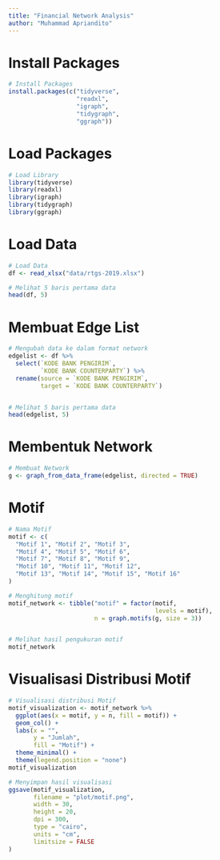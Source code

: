```yaml
---
title: "Financial Network Analysis"
author: "Muhammad Apriandito"
---
```


# Install Packages

```r
# Install Packages
install.packages(c("tidyverse", 
                   "readxl",
                   "igraph", 
                   "tidygraph", 
                   "ggraph"))
```

# Load Packages

```r
# Load Library
library(tidyverse)
library(readxl)
library(igraph)
library(tidygraph)
library(ggraph)
```

# Load Data

```r
# Load Data
df <- read_xlsx("data/rtgs-2019.xlsx")
```

```r
# Melihat 5 baris pertama data
head(df, 5)
```

# Membuat Edge List

```r
# Mengubah data ke dalam format network
edgelist <- df %>%
  select(`KODE BANK PENGIRIM`, 
         `KODE BANK COUNTERPARTY`) %>%
  rename(source = `KODE BANK PENGIRIM`, 
         target = `KODE BANK COUNTERPARTY`)


# Melihat 5 baris pertama data
head(edgelist, 5)
```

# Membentuk Network

```r
# Membuat Network
g <- graph_from_data_frame(edgelist, directed = TRUE)
```

# Motif

```r
# Nama Motif
motif <- c(
  "Motif 1", "Motif 2", "Motif 3",
  "Motif 4", "Motif 5", "Motif 6",
  "Motif 7", "Motif 8", "Motif 9",
  "Motif 10", "Motif 11", "Motif 12",
  "Motif 13", "Motif 14", "Motif 15", "Motif 16"
)

# Menghitung motif
motif_network <- tibble("motif" = factor(motif, 
                                         levels = motif), 
                        n = graph.motifs(g, size = 3))


# Melihat hasil pengukuran motif
motif_network
```

# Visualisasi Distribusi Motif

```r
# Visualisasi distribusi Motif
motif_visualization <- motif_network %>%
  ggplot(aes(x = motif, y = n, fill = motif)) +
  geom_col() +
  labs(x = "", 
       y = "Jumlah", 
       fill = "Motif") +
  theme_minimal() +
  theme(legend.position = "none") 
motif_visualization
```

```r
# Menyimpan hasil visualisasi
ggsave(motif_visualization,
       filename = "plot/motif.png",
       width = 30,
       height = 20,
       dpi = 300,
       type = "cairo",
       units = "cm",
       limitsize = FALSE
)
```

